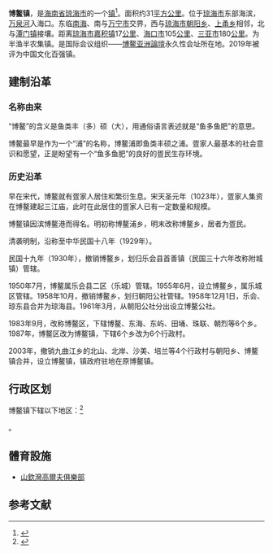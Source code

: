 {{中国乡级行政区
|景观照片文件名 = HN QH Yacht Wharf 2 Boao Jade Belt beach.jpg
|景观照片描述 = 
|汉语拼音 = 
|其他语言 = 
|其他语言名称 = 
|旧称 = 
|地名出处 = 
|位置图文件名 = 
|位置图描述 = 
|自定义图片= 
|建置时间 = 
|政府驻地 = 
|毗邻 = 
|总人口 = 
|总人口年份 = 
|户籍人口 = 
|户籍人口年份 = 
|常住人口 = 
|常住人口年份 = 
|人口密度 = 
|GDP = 
|GDP年份 = 
|官方网站 = 
|网站名称 = 
|46/90/02/104/000}}
'''博鳌镇'''，是[[海南省|海南省]][[琼海市|琼海市]]的一个[[行政建制镇|镇]]<ref>{{PRC admin/ref sgc|{{PRC admin/parent|46/90/02/104/000}}}}</ref>。面积约31[[平方公里|平方公里]]。位于[[琼海市|琼海市]]东部海滨，[[万泉河|万泉河]]入海口。东临[[南海|南海]]、南与[[万宁市|万宁市]]交界，西与[[琼海市|琼海市]][[朝阳乡|朝阳乡]]、[[上甬乡|上甬乡]]相邻，北与[[潭门镇|潭门镇]]接壤。距离[[琼海市|琼海市]][[嘉积镇|嘉积镇]]17[[公里|公里]]、[[海口市|海口市]]105[[公里|公里]]、[[三亚市|三亚市]]180[[公里|公里]]。为半渔半农集镇。是国际会议组织——[[博鳌亚洲論壇|博鳌亚洲論壇]]永久性会址所在地。2019年被评为中国文化百强镇。

== 建制沿革 ==

=== 名称由来 ===
“博鳌”的含义是鱼类丰（多）硕（大），用通俗语言表述就是“鱼多鱼肥”的意思。

博鳌最早是作为一个“浦”的名称，博鳌浦即鱼类丰硕之浦。疍家人最基本的社会意识和愿望，正是盼望有一个“鱼多鱼肥”的良好的疍民生存环境。

=== 历史沿革 ===
早在宋代，博鳌就有疍家人居住和繁衍生息。宋天圣元年（1023年），疍家人集资在博鳌建起三江庙，此时在此居住的疍家人已有一定数量和规模。

博鳌镇因滨博鳌港而得名。明初称博鳌浦乡，明末改称博鳌乡，居者为疍民。

清袭明制，沿称至中华民国十八年（1929年）。

民国十九年（1930年），撤销博鳌乡，划归乐会县首善镇（民国三十六年改称附城镇）管辖。

1950年7月，博鳌属乐会县二区（乐城）管辖。1955年6月，设立博鳌乡，属乐城区管辖。1958年10月，撤销博鳌乡，划归朝阳公社管辖。1958年12月1日，乐会、琼东县合并为琼海县。1961年3月，从朝阳公社分出设立博鳌公社。

1983年9月，改称博鳌区，下辖博鳌、东海、东屿、田埇、珠联、朝烈等6个乡。1987年，博鳌区改为博鳌镇，下辖6个乡改为6个行政村。

2003年，撤销九曲江乡的北山、北岸、沙美、培兰等4个行政村与朝阳乡、博鳌镇合并，设立博鳌镇，镇政府驻地在原博鳌镇。

== 行政区划 ==
博鳌镇下辖以下地区：<ref>{{PRC admin/ref sgc|46/90/02/104/000}}</ref>

{{PRC admin/children|46/90/02/104/000}}。

== 體育設施 ==
* [[山欽灣高爾夫俱樂部|山欽灣高爾夫俱樂部]]

== 参考文献 ==
{{Reflist}}

{{PRC admin/navcat|46/90/02/104/000}}
{{博鳌镇行政区划}}